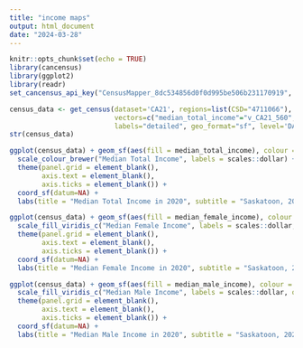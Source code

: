 ```yaml
---
title: "income maps"
output: html_document
date: "2024-03-28"
---
```


```r
knitr::opts_chunk$set(echo = TRUE)
library(cancensus)
library(ggplot2)
library(readr)
set_cancensus_api_key("CensusMapper_8dc534856d0f0d995be506b231170919", overwrite = FALSE, install = FALSE)
```

```r
census_data <- get_census(dataset='CA21', regions=list(CSD="4711066"), 
                          vectors=c("median_total_income"="v_CA21_560","median_female_income"="v_CA21_562", "median_male_income"="v_CA21_561"),
                          labels="detailed", geo_format="sf", level='DA')
str(census_data)
```

```r
ggplot(census_data) + geom_sf(aes(fill = median_total_income), colour = "grey") +
  scale_colour_brewer("Median Total Income", labels = scales::dollar) + theme_void() +
  theme(panel.grid = element_blank(),
        axis.text = element_blank(),
        axis.ticks = element_blank()) + 
  coord_sf(datum=NA) +
  labs(title = "Median Total Income in 2020", subtitle = "Saskatoon, 2021 Census")
```

```r
ggplot(census_data) + geom_sf(aes(fill = median_female_income), colour = "grey") +
  scale_fill_viridis_c("Median Female Income", labels = scales::dollar, option = "cividis") + theme_void() +
  theme(panel.grid = element_blank(),
        axis.text = element_blank(),
        axis.ticks = element_blank()) + 
  coord_sf(datum=NA) +
  labs(title = "Median Female Income in 2020", subtitle = "Saskatoon, 2021 Census")
```

```r
ggplot(census_data) + geom_sf(aes(fill = median_male_income), colour = "grey") +
  scale_fill_viridis_c("Median Male Income", labels = scales::dollar, option = "cividis") + theme_void() +
  theme(panel.grid = element_blank(),
        axis.text = element_blank(),
        axis.ticks = element_blank()) + 
  coord_sf(datum=NA) +
  labs(title = "Median Male Income in 2020", subtitle = "Saskatoon, 2021 Census")
```

